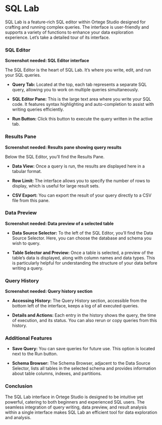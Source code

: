 # SQL Lab

SQL Lab is a feature-rich SQL editor within Ortege Studio designed for crafting and running complex queries. The interface is user-friendly and supports a variety of functions to enhance your data exploration experience. Let’s take a detailed tour of its interface.

### **SQL Editor**

**Screenshot needed: SQL Editor interface**

The SQL Editor is the heart of SQL Lab. It's where you write, edit, and run your SQL queries.

-   **Query Tab:** Located at the top, each tab represents a separate SQL query, allowing you to work on multiple queries simultaneously.

-   **SQL Editor Pane:** This is the large text area where you write your SQL code. It features syntax highlighting and auto-completion to assist with writing queries efficiently.

-   **Run Button:** Click this button to execute the query written in the active tab.

### **Results Pane**

**Screenshot needed: Results pane showing query results**

Below the SQL Editor, you’ll find the Results Pane.

-   **Data View:** Once a query is run, the results are displayed here in a tabular format.

-   **Row Limit:** The interface allows you to specify the number of rows to display, which is useful for large result sets.

-   **CSV Export:** You can export the result of your query directly to a CSV file from this pane.

### **Data Preview**

**Screenshot needed: Data preview of a selected table**

-   **Data Source Selector:** To the left of the SQL Editor, you'll find the Data Source Selector. Here, you can choose the database and schema you wish to query.

-   **Table Selector and Preview:** Once a table is selected, a preview of the table's data is displayed, along with column names and data types. This is particularly helpful for understanding the structure of your data before writing a query.

### **Query History**

**Screenshot needed: Query history section**

-   **Accessing History:** The Query History section, accessible from the bottom left of the interface, keeps a log of all executed queries.

-   **Details and Actions:** Each entry in the history shows the query, the time of execution, and its status. You can also rerun or copy queries from this history.

### **Additional Features**

-   **Save Query:** You can save queries for future use. This option is located next to the Run button.

-   **Schema Browser:** The Schema Browser, adjacent to the Data Source Selector, lists all tables in the selected schema and provides information about table columns, indexes, and partitions.

### **Conclusion**

The SQL Lab interface in Ortege Studio is designed to be intuitive yet powerful, catering to both beginners and experienced SQL users. The seamless integration of query writing, data preview, and result analysis within a single interface makes SQL Lab an efficient tool for data exploration and analysis.